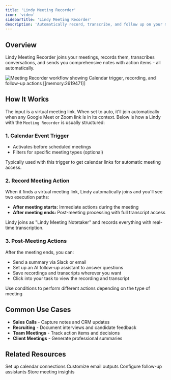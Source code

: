 ```yaml
---
title: 'Lindy Meeting Recorder'
icon: 'video'
sidebarTitle: 'Lindy Meeting Recorder'
description: 'Automatically record, transcribe, and follow up on your meetings'
---
```


## Overview

Lindy Meeting Recorder joins your meetings, records them, transcribes conversations, and sends you comprehensive notes with action items - all automatically.

<Frame>
  <img src="/lindy-brand-assets/lindy-meeting-recorder.png" alt="Meeting Recorder workflow showing Calendar trigger, recording, and follow-up actions [[memory:2619471]]" />
</Frame>

## How It Works

The input is a virtual meeting link. When set to auto, it'll join automatically when any Google Meet or Zoom link is in its context. Below is how a Lindy with the `Meeting Recorder` is usually structured:

### 1. Calendar Event Trigger
- Activates before scheduled meetings
- Filters for specific meeting types (optional)

<Tip>
Typically used with this trigger to get calendar links for automatic meeting access.
</Tip>

### 2. Record Meeting Action
When it finds a virtual meeting link, Lindy automatically joins and you'll see two execution paths:
- **After meeting starts:** Immediate actions during the meeting
- **After meeting ends:** Post-meeting processing with full transcript access

Lindy joins as "Lindy Meeting Notetaker" and records everything with real-time transcription.

### 3. Post-Meeting Actions
After the meeting ends, you can:
- Send a summary via Slack or email
- Set up an AI follow-up assistant to answer questions
- Save recordings and transcripts wherever you want
- Click into your task to view the recording and transcript

<Tip>
Use conditions to perform different actions depending on the type of meeting
</Tip>

## Common Use Cases

- **Sales Calls** - Capture notes and CRM updates
- **Recruiting** - Document interviews and candidate feedback  
- **Team Meetings** - Track action items and decisions
- **Client Meetings** - Generate professional summaries

## Related Resources

<CardGroup cols={2}>
  <Card title="Google Calendar" href="/skills/popular-integrations/google-calendar" icon="calendar-range">
    Set up calendar connections
  </Card>
  <Card title="Field Configuration" href="/fundamentals/lindy-101/fields" icon="input-text">
    Customize email outputs
  </Card>
  <Card title="AI Agents" href="/fundamentals/lindy-101/ai-agents" icon="brain-circuit">
    Configure follow-up assistants
  </Card>
  <Card title="Knowledge Base" href="/fundamentals/lindy-101/knowledge-base" icon="database">
    Store meeting insights
  </Card>
</CardGroup>
